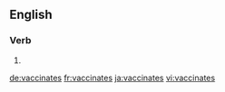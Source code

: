 ==English==

===Verb===
{{head|en|verb form}}

# {{en-third-person singular of|vaccinate}}

[[de:vaccinates]]
[[fr:vaccinates]]
[[ja:vaccinates]]
[[vi:vaccinates]]